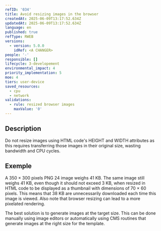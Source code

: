 ```yaml
---
refID: '034'
title: Avoid resizing images in the browser
createdAt: 2025-06-09T13:17:52.634Z
updatedAt: 2025-06-09T13:17:52.634Z
language: en
published: true
refType: RWEB
versions:
  - version: 5.0.0
    idRef: <A CHANGER>
people: '-'
responsible: []
lifecycle: 3-developement
environmental_impact: 4
priority_implementation: 5
moe: 4
tiers: user-device
saved_resources:
  - cpu
  - network
validations:
  - rule: resized browser images
    maxValue: '0'
---
```


## Description

Do not resize images using HTML code's HEIGHT and WIDTH attributes as this requires transferring those images in their original size, wasting bandwidth and CPU cycles.

## Exemple

A 350 × 300 pixels PNG 24 image weighs 41 KB. The same image still weighs 41 KB, even though it should not exceed 3 KB, when resized in HTML code to be displayed as a thumbnail with dimensions of 70 × 60 pixels. This means that 38 KB are unnecessarily downloaded each time this image is viewed. Also note that browser resizing can lead to a more pixelated rendering.

The best solution is to generate images at the target size. This can be done manually using image editors or automatically using CMS routines that generate images at the right size for the template.
